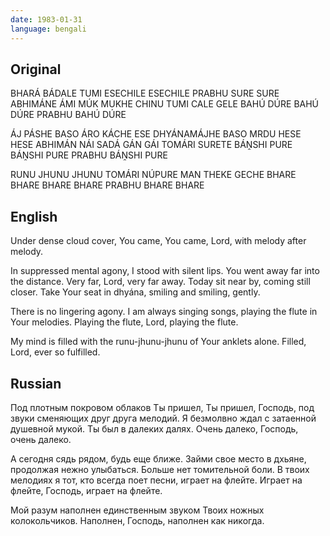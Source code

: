 ```yaml
---
date: 1983-01-31
language: bengali
---
```


## Original

BHARÁ BÁDALE TUMI ESECHILE
ESECHILE PRABHU SURE SURE
ABHIMÁNE ÁMI MÚK MUKHE CHINU
TUMI CALE GELE BAHÚ DÚRE
BAHÚ DÚRE PRABHU BAHÚ DÚRE

ÁJ PÁSHE BASO ÁRO KÁCHE ESE
DHYÁNAMÁJHE BASO MRDU HESE HESE
ABHIMÁN NÁI SADÁ GÁN GÁI
TOMÁRI SURETE BÁṊSHI PURE
BÁṊSHI PURE PRABHU BÁṊSHI PURE

RUNU JHUNU JHUNU TOMÁRI NÚPURE
MAN THEKE GECHE BHARE BHARE
BHARE BHARE PRABHU BHARE BHARE

## English

Under dense cloud cover, You came,
You came, Lord, with melody after melody.

In suppressed mental agony, I stood with silent lips.
You went away far into the distance.
Very far, Lord, very far away.
Today sit near by, coming still closer.
Take Your seat in dhyána,
smiling and smiling, gently.

There is no lingering agony. I am always singing songs,
playing the flute in Your melodies.
Playing the flute, Lord, playing the flute.

My mind is filled
with the runu-jhunu-jhunu of Your anklets alone.
Filled, Lord, ever so fulfilled.

## Russian

Под плотным покровом облаков Ты пришел,
Ты пришел, Господь,
под звуки сменяющих друг друга мелодий.
Я безмолвно ждал
с затаенной душевной мукой.
Ты был в далеких далях.
Очень далеко, Господь, очень далеко.

А сегодня сядь рядом, будь еще ближе.
Займи свое место в дхьяне,
продолжая нежно улыбаться.
Больше нет томительной боли.
В твоих мелодиях я тот,
кто всегда поет песни, играет на флейте.
Играет на флейте, Господь, играет на флейте.

Мой разум наполнен единственным звуком
Твоих ножных колокольчиков.
Наполнен, Господь, наполнен как никогда.

